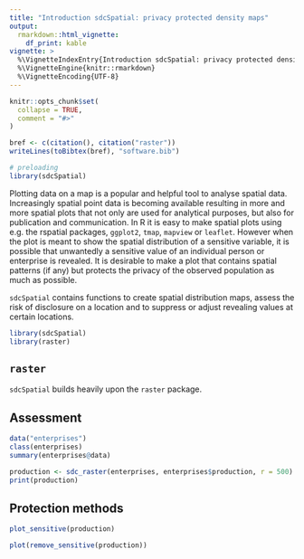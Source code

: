 ```yaml
---
title: "Introduction sdcSpatial: privacy protected density maps"
output: 
  rmarkdown::html_vignette:
    df_print: kable
vignette: >
  %\VignetteIndexEntry{Introduction sdcSpatial: privacy protected density maps}
  %\VignetteEngine{knitr::rmarkdown}
  %\VignetteEncoding{UTF-8}
---
```


```r
knitr::opts_chunk$set(
  collapse = TRUE,
  comment = "#>"
)

bref <- c(citation(), citation("raster"))
writeLines(toBibtex(bref), "software.bib")

# preloading
library(sdcSpatial)
```
Plotting data on a map is a popular and helpful tool to analyse spatial data. Increasingly spatial point
data is becoming available resulting in more and more spatial plots that not only are used for analytical purposes, but also for publication and communication. 
In R it is easy to make spatial plots using e.g. the rspatial packages, `ggplot2`, `tmap`, `mapview` or `leaflet`. However when the plot is meant to show the spatial distribution of a sensitive variable, it is possible that unwantedly a sensitive value of an individual person or enterprise is revealed. 
It is desirable to make a plot that contains spatial patterns (if any) 
but protects the privacy of the observed population as much as possible.

`sdcSpatial` contains  functions to create spatial distribution maps, assess the risk of disclosure on a location and to suppress or adjust revealing values at certain locations.

```r
library(sdcSpatial)
library(raster)
```
## `raster`

`sdcSpatial` builds heavily upon the `raster` package.

## Assessment

```r
data("enterprises")
class(enterprises)
summary(enterprises@data)
```
```r
production <- sdc_raster(enterprises, enterprises$production, r = 500)
print(production)
```

## Protection methods

```r
plot_sensitive(production)
```
```r
plot(remove_sensitive(production))
```


```r

```

